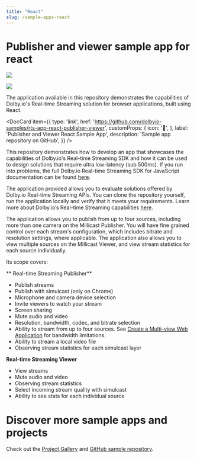 ```yaml
---
title: "React"
slug: /sample-apps-react
---
```

# Publisher and viewer sample app for react


![](../assets/img/01.00.00_Publisher_Documentation_1200x600.jpg)




![](../assets/img/01.00.00_Viewer_Documentation_1200x600.jpg)



The application available in this repository demonstrates the capabilities of Dolby.io's Real-time Streaming solution for browser applications, built using React.


<DocCard
  item={{
    type: 'link',
    href: 'https://github.com/dolbyio-samples/rts-app-react-publisher-viewer',
    customProps: {
      icon: '📱',
    },
    label: 'Publisher and Viewer React Sample App',
    description: 'Sample app repository on GitHub',
  }}
/>

This repository demonstrates how to develop an app that showcases the capabilities of Dolby.io's Real-time Streaming SDK and how it can be used to design solutions that require ultra low-latency (sub 500ms). If you run into problems, the full Dolby.io Real-time Streaming SDK for JavaScript documentation can be found [here](/millicast/client-sdks/web.mdx).

The application provided allows you to evaluate solutions offered by Dolby.io Real-time Streaming APIs. You can clone the repository yourself, run the application locally and verify that it meets your requirements. Learn more about Dolby.io’s Real-time Streaming capabilities [here](https://dolby.io/products/real-time-streaming/).

The application allows you to publish from up to four sources, including more than one camera on the Millicast Publisher. You will have fine grained control over each stream's configuration, which includes bitrate and resolution settings, where applicable. The application also allows you to view multiple sources on the Millicast Viewer, and view stream statistics for each source individually.

Its scope covers:

** Real-time Streaming Publisher**

- Publish streams
- Publish with simulcast (only on Chrome)
- Microphone and camera device selection
- Invite viewers to watch your stream
- Screen sharing
- Mute audio and video
- Resolution, bandwidth, codec, and bitrate selection
- Ability to stream from up to four sources. See [Create a Multi-view Web Application](/millicast/playback/multiview.md) for bandwidth limitations.
- Ability to stream a local video file
- Observing stream statistics for each simulcast layer

**Real-time Streaming Viewer**

- View streams
- Mute audio and video
- Observing stream statistics
- Select incoming stream quality with simulcast
- Ability to see stats for each individual source

# Discover more sample apps and projects

Check out the [Project Gallery](https://dolby.io/project-gallery/) and [GitHub sample repository](https://github.com/dolbyio-samples).
